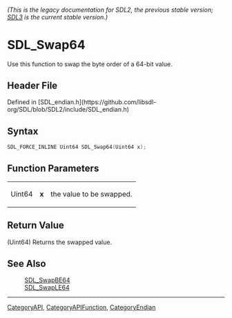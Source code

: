 ====== (This is the legacy documentation for SDL2, the previous stable version; [https://wiki.libsdl.org/SDL3/ SDL3] is the current stable version.) ======
= SDL_Swap64 =

Use this function to swap the byte order of a 64-bit value.

== Header File ==

Defined in [SDL_endian.h](https://github.com/libsdl-org/SDL/blob/SDL2/include/SDL_endian.h)

== Syntax ==

<syntaxhighlight lang='c'>
SDL_FORCE_INLINE Uint64 SDL_Swap64(Uint64 x);</syntaxhighlight>

== Function Parameters ==

{|
|Uint64
|'''x'''
|the value to be swapped.
|}

== Return Value ==

(Uint64) Returns the swapped value.

== See Also ==

:[[SDL_SwapBE64]]
:[[SDL_SwapLE64]]

----
[[CategoryAPI]], [[CategoryAPIFunction]], [[CategoryEndian]]



